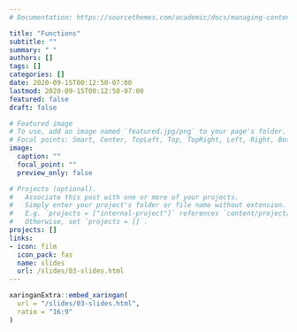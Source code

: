 ```yaml
---
# Documentation: https://sourcethemes.com/academic/docs/managing-content/

title: "Functions"
subtitle: ""
summary: " "
authors: []
tags: []
categories: []
date: 2020-09-15T00:12:50-07:00
lastmod: 2020-09-15T00:12:50-07:00
featured: false
draft: false

# Featured image
# To use, add an image named `featured.jpg/png` to your page's folder.
# Focal points: Smart, Center, TopLeft, Top, TopRight, Left, Right, BottomLeft, Bottom, BottomRight.
image:
  caption: ""
  focal_point: ""
  preview_only: false

# Projects (optional).
#   Associate this post with one or more of your projects.
#   Simply enter your project's folder or file name without extension.
#   E.g. `projects = ["internal-project"]` references `content/project/deep-learning/index.md`.
#   Otherwise, set `projects = []`.
projects: []
links:
- icon: film
  icon_pack: fas
  name: slides
  url: /slides/03-slides.html
---
```


```r
xaringanExtra::embed_xaringan(
  url = "/slides/03-slides.html",
  ratio = "16:9"
)
```

